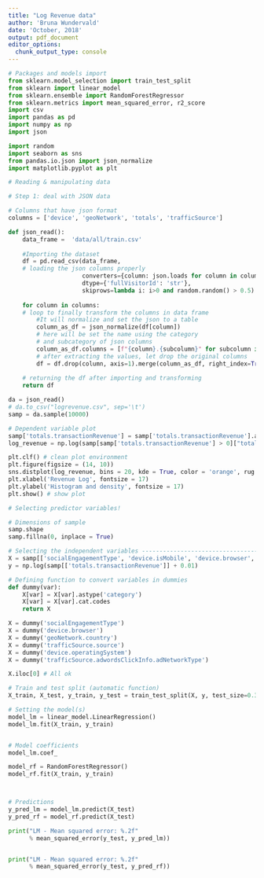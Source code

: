 ```yaml
---
title: "Log Revenue data"
author: 'Bruna Wundervald'
date: 'October, 2018'
output: pdf_document
editor_options: 
  chunk_output_type: console
---
```



```python
# Packages and models import
from sklearn.model_selection import train_test_split
from sklearn import linear_model
from sklearn.ensemble import RandomForestRegressor
from sklearn.metrics import mean_squared_error, r2_score
import csv
import pandas as pd
import numpy as np
import json

import random
import seaborn as sns
from pandas.io.json import json_normalize 
import matplotlib.pyplot as plt 
```


```python
# Reading & manipulating data 

# Step 1: deal with JSON data 

# Columns that have json format
columns = ['device', 'geoNetwork', 'totals', 'trafficSource'] 

def json_read():
    data_frame =  'data/all/train.csv'
    
    #Importing the dataset
    df = pd.read_csv(data_frame, 
    # loading the json columns properly
                     converters={column: json.loads for column in columns}, # transforming this column to string
                     dtype={'fullVisitorId': 'str'}, 
                     skiprows=lambda i: i>0 and random.random() > 0.5)
    
    for column in columns: 
    # loop to finally transform the columns in data frame
        #It will normalize and set the json to a table
        column_as_df = json_normalize(df[column]) 
        # here will be set the name using the category 
        # and subcategory of json columns
        column_as_df.columns = [f"{column}.{subcolumn}" for subcolumn in column_as_df.columns] 
        # after extracting the values, let drop the original columns
        df = df.drop(column, axis=1).merge(column_as_df, right_index=True, left_index=True)
    
    # returning the df after importing and transforming
    return df 

da = json_read()
# da.to_csv("logrevenue.csv", sep='\t')
samp = da.sample(10000)
```

```python
# Dependent variable plot
samp['totals.transactionRevenue'] = samp['totals.transactionRevenue'].astype(float)
log_revenue = np.log(samp[samp['totals.transactionRevenue'] > 0]["totals.transactionRevenue"] + 0.01)

plt.clf() # clean plot environment 
plt.figure(figsize = (14, 10))
sns.distplot(log_revenue, bins = 20, kde = True, color = 'orange', rug = True)
plt.xlabel('Revenue Log', fontsize = 17)
plt.ylabel('Histogram and density', fontsize = 17)
plt.show() # show plot
```



```python
# Selecting predictor variables!

# Dimensions of sample
samp.shape
samp.fillna(0, inplace = True)

# Selecting the independent variables ----------------------------------
X = samp[['socialEngagementType', 'device.isMobile', 'device.browser', 'totals.pageviews', 'totals.hits', 'geoNetwork.country', 'totals.newVisits', 'trafficSource.source', 'trafficSource.adwordsClickInfo.adNetworkType', 'totals.bounces', 'device.operatingSystem']]
y = np.log(samp[['totals.transactionRevenue']] + 0.01)

# Defining function to convert variables in dummies
def dummy(var):
    X[var] = X[var].astype('category')
    X[var] = X[var].cat.codes
    return X

X = dummy('socialEngagementType')
X = dummy('device.browser')
X = dummy('geoNetwork.country')
X = dummy('trafficSource.source')
X = dummy('device.operatingSystem')
X = dummy('trafficSource.adwordsClickInfo.adNetworkType')

X.iloc[0] # All ok

# Train and test split (automatic function)
X_train, X_test, y_train, y_test = train_test_split(X, y, test_size=0.3, random_state=4)

# Setting the model(s)
model_lm = linear_model.LinearRegression()
model_lm.fit(X_train, y_train)


# Model coefficients 
model_lm.coef_

model_rf = RandomForestRegressor()
model_rf.fit(X_train, y_train)



# Predictions
y_pred_lm = model_lm.predict(X_test)
y_pred_rf = model_rf.predict(X_test)
```

```python
print("LM - Mean squared error: %.2f"
      % mean_squared_error(y_test, y_pred_lm))


print("LM - Mean squared error: %.2f"
      % mean_squared_error(y_test, y_pred_rf))

```


